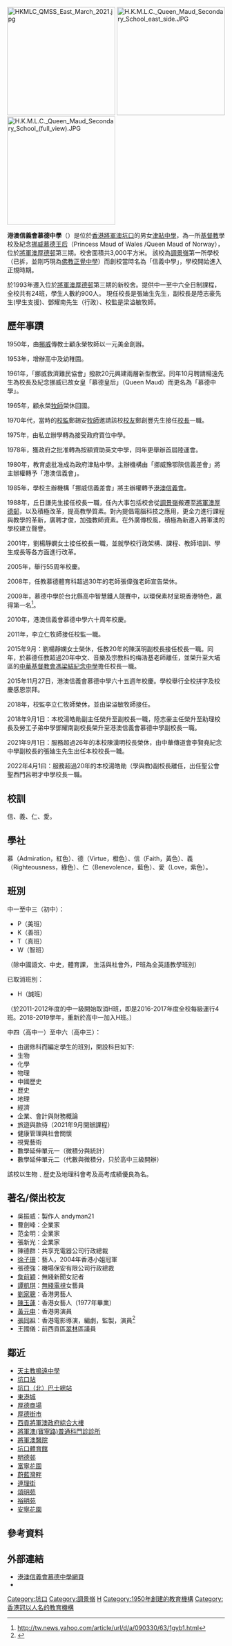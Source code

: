 {{Infobox_School
| name = 港澳信義會慕德中學
| native_name=H.K.M.L.C. Queen Maud Secondary School
| image = <BR><BR><BR><BR>[[File:HKMLC_QMSS_South_March_2021.jpg|280px]]<BR>港澳信義會慕德中學南面（2021年3月）
| motto = 信義仁愛
| established = 1950年
| type = 津貼男女[[中學|中學]]
| language=[[中文、英文|中文、英文]]
| district = [[西貢區|西貢區]]
| superintendent = 梁溢敏牧師
| principal = 張廸生先生(2021年9月起）
| religion = [[基督教|基督教]]
| enrollment = 約2000人
| staff = 約70人
| colors = {{colorbox|#0073bd}} 天藍色
| educational_authority= 港澳信義會
| address = 香港[[新界|新界]][[將軍澳|將軍澳]][[厚德邨|厚德邨]]第三期
| telephone = (+852) 2702 6509
| website =http://www.qmss.edu.hk/
}}

[[File:HKMLC_QMSS_East_March_2021.jpg|250px]]
[[File:H.K.M.L.C._Queen_Maud_Secondary_School_east_side.JPG|250px]]
[[File:H.K.M.L.C._Queen_Maud_Secondary_School_(full_view).JPG|250px]]

'''港澳信義會慕德中學'''（{{lang-en|H.K.M.L.C. Queen Maud Secondary School}}）是位於[[香港|香港]][[將軍澳新市鎮|將軍澳]][[坑口_(香港)|坑口]]的男女[[津貼中學|津貼中學]]，為一所[[基督教|基督教]]學校及紀念[[挪威|挪威]][[莫德王后_(挪威)|慕德王后]]（Princess Maud of Wales /Queen Maud of Norway），位於[[將軍澳|將軍澳]][[厚德邨|厚德邨]]第三期。校舍面積共3,000平方米。
該校為[[調景嶺|調景嶺]]第一所學校（已拆，並剛巧現為[[佛教正覺中學|佛教正覺中學]]）而創校當時名為「信義中學」，學校開始進入正規時期。

於1993年遷入位於[[將軍澳|將軍澳]][[厚德邨|厚德邨]]第三期的新校舍。提供中一至中六全日制課程，全校共有24班，學生人數約900人。
現任校長是張廸生先生，副校長是陸志豪先生(學生支援)、鄧耀南先生（行政）、校監是梁溢敏牧師。

== 歷年事蹟 ==
1950年，由[[挪威|挪威]]傳教士顧永榮牧師以一元美金創辦。

1953年，增辦高中及幼稚園。

1961年，「挪威救濟難民協會」撥款20元興建兩層新型教室。同年10月聘請楊遠先生為校長及紀念挪威已故女皇「慕德皇后」（Queen Maud）而更名為「慕德中學」。

1965年，顧永榮[[牧師|牧師]]榮休回國。

1970年代，當時的[[校監|校監]]鄭錫安[[牧師|牧師]]邀請該校[[校友|校友]]鄭創豐先生接任[[校長|校長]]一職。

1975年，由私立辦學轉為接受政府買位中學。

1978年，獲政府之批准轉為按額資助英文中學，同年更舉辦首屆陸運會。

1980年，教育處批准成為政府津貼中學。主辦機構由「挪威豫鄂陝信義差會」將主辦權轉予「港澳信義會」。

1985年，學校主辦機構「挪威信義差會」將主辦權轉予[[港澳信義會|港澳信義會]]。

1988年，丘日謙先生接任校長一職，任內大事包括校舍從[[調景嶺|調景嶺]]搬遷至[[將軍澳|將軍澳]][[厚德邨|厚德邨]]，以及積極改革，提高教學質素。對內提倡電腦科技之應用，更全力進行課程與教學的革新，廣聘才俊，加強教師資素。在外廣傳校風，積極為新遷入將軍澳的學校建立聲譽。

2001年，劉楊靜嫻女士接任校長一職，並就學校行政架構、課程、教師培訓、學生成長等各方面進行改革。

2005年，舉行55周年校慶。

2008年，任教慕德體育科超過30年的老師張偉強老師宣告榮休。

2009年，慕德中學於台北縣高中智慧鐵人競賽中，以環保素材呈現香港特色，贏得第一名<ref>http://tw.news.yahoo.com/article/url/d/a/090330/63/1gyb1.html{{dead link|date=2018年3月 |bot=InternetArchiveBot |fix-attempted=yes }}</ref>。

2010年，港澳信義會慕德中學六十周年校慶。

2011年，李立仁牧師接任校監一職。

2015年9月：劉楊靜嫻女士榮休，任教20年的陳漢明副校長接任校長一職。同年，於慕德任教超過20年中文、音樂及宗教科的梅浩基老師離任，並榮升至大埔區的[[中華基督教會馮梁結紀念中學|中華基督教會馮梁結紀念中學]]擔任校長一職。

2015年11月27日，港澳信義會慕德中學六十五週年校慶。學校舉行全校拼字及校慶感恩崇拜。

2018年，校監李立仁牧師榮休，並由梁溢敏牧師接任。

2018年9月1日：本校湯皓勛副主任榮升至副校長一職，陸志豪主任榮升至助理校長及勞工子弟中學鄧耀南副校長榮升至港澳信義會慕德中學副校長一職。

2021年9月1日：服務超過26年的本校陳漢明校長榮休，由中華傳道會李賢堯紀念中學副校長的張廸生先生出任本校校長一職。

2022年4月1曰：服務超過20年的本校湯皓勛（學與教)副校長離任，出任聖公會聖西門呂明才中學校長一職。

== 校訓 ==
信、義、仁、愛。

== 學社 ==
慕（Admiration，紅色）、德（Virtue，橙色）、信（Faith，黃色）、義（Righteousness，綠色）、仁（Benevolence，藍色）、愛（Love，紫色）。

== 班別 ==
;中一至中三（初中）：
* P（美班）
* K（善班）
* T（真班）
* W（智班）
（除中國語文、中史，體育課， 生活與社會外，P班為全英語教學班別）

;已取消班別：
* H（誠班）
（於2011-2012年度的中一級開始取消H班，即是2016-2017年度全校每級運行4班。2018-2019學年，重新於高中一加入H班。）


;中四（高中一）至中六（高中三）：
* 由選修科而編定學生的班別，開設科目如下:
* 生物
* 化學
* 物理
* 中國歷史
* 歷史
* 地理
* 經濟
* 企業、會計與財務概論
* 旅遊與款待（2021年9月開辦課程）
* 健康管理與社會關懷
* 視覺藝術
* 數學延伸單元一（微積分與統計）
* 數學延伸單元二（代數與微積分，只於高中三級開辦）

該校以生物﹑歷史及地理科會考及高考成績優良為名。

== 著名/傑出校友 ==
* 吳振威：製作人 andyman21
* 曹劍峰：企業家
* 范金明：企業家
* 張新光：企業家
* 陳德群：共享充電器公司行政總裁
* [[徐子珊|徐子珊]]：藝人，2004年香港小姐冠軍
* 張德強：機場保安有限公司行政總裁
* [[詹前穎|詹前穎]]：無綫新聞女記者
* [[譚凱琪|譚凱琪]]：[[無綫電視|無綫電視]]女藝員
* [[劉家聰|劉家聰]]：香港男藝人
* [[陳玉蓮|陳玉蓮]]：香港女藝人（1977年畢業）
* [[黃元申|黃元申]]：香港男演員
* [[張同祖|張同祖]]：香港電影導演，編劇，監製，演員<ref>{{cite web |url=http://www.qmss.edu.hk/CustomPage/paragraphGroup.aspx?ct=customPage&webPageId=25&pageId=5&nnnid=80 |title=校史 |last= |first= |date=2016 |website= |publisher=港澳信義會慕德中學 |access-date=2019-10-10 |quote= |archive-url=https://web.archive.org/web/20191005052433/http://www.qmss.edu.hk/CustomPage/paragraphGroup.aspx?ct=customPage&webPageId=25&pageId=5&nnnid=80 |archive-date=2019-10-05 |dead-url=yes }}</ref>
* 王國儀：前西貢區[[翠林_(選區)|翠林]]區議員

== 鄰近 ==
* [[天主教鳴遠中學|天主教鳴遠中學]]
* [[坑口站_(香港)|坑口站]]
* [[坑口（北）巴士總站|坑口（北）巴士總站]]
* [[東港城|東港城]]
* [[厚德邨|厚德商場]]
* [[厚德街市|厚德街市]]
* [[西貢將軍澳政府綜合大樓|西貢將軍澳政府綜合大樓]]
* [[將軍澳(寶寧路)普通科門診診所|將軍澳(寶寧路)普通科門診診所]]
* [[將軍澳醫院|將軍澳醫院]]
* [[坑口體育館|坑口體育館]]
* [[明德邨|明德邨]]
* [[富寧花園|富寧花園]]
* [[蔚藍灣畔|蔚藍灣畔]]
* [[連理街|連理街]]
* [[頌明苑|頌明苑]]
* [[裕明苑|裕明苑]]
* [[安寧花園|安寧花園]]

== 參考資料 ==
{{reflist}}

== 外部連結 ==
* [https://web.archive.org/web/20060909134925/http://www.qmss.edu.hk/ 港澳信義會慕德中學網頁]
* [https://www.chsc.hk/ssp2021/sch_detail.php?lang_id=2&sch_id=108&return_page=sch_list.php%3Flang_id%3D2%26chg_district_id%3D1%26search_mode%3D%26frmMode%3Dpagebreak%26sort_id%3D-1%26district_id%3D8 ]

[[Category:坑口|Category:坑口]]
[[Category:調景嶺|Category:調景嶺]]
[[Category:西貢區中學|H]]
[[Category:1950年創建的教育機構|Category:1950年創建的教育機構]]
[[Category:香港冠以人名的教育機構|Category:香港冠以人名的教育機構]]